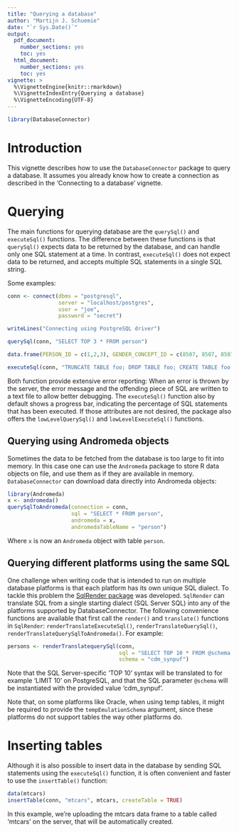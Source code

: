 ```yaml
---
title: "Querying a database"
author: "Martijn J. Schuemie"
date: "`r Sys.Date()`"
output:
  pdf_document:
    number_sections: yes
    toc: yes
  html_document:
    number_sections: yes
    toc: yes
vignette: >
  %\VignetteEngine{knitr::rmarkdown}
  %\VignetteIndexEntry{Querying a database}
  %\VignetteEncoding{UTF-8}    
---
```


```r
library(DatabaseConnector)
```

# Introduction

This vignette describes how to use the `DatabaseConnector` package to query a database. It assumes you  already know how to create a connection as described in the 'Connecting to a database' vignette.


# Querying

The main functions for querying database are the `querySql()` and `executeSql()` functions. The difference between these functions is that `querySql()` expects data to be returned by the database, and can handle only one SQL statement at a time. In contrast, `executeSql()` does not expect data to be returned, and accepts multiple SQL statements in a single SQL string. 

Some examples:

```r
conn <- connect(dbms = "postgresql",
                server = "localhost/postgres",
                user = "joe",
                password = "secret")
```
```r
writeLines("Connecting using PostgreSQL driver")
```

```r
querySql(conn, "SELECT TOP 3 * FROM person")
```
```r
data.frame(PERSON_ID = c(1,2,3), GENDER_CONCEPT_ID = c(8507, 8507, 8507), YEAR_OF_BIRTH = c(1975, 1976, 1977))
```

```r
executeSql(conn, "TRUNCATE TABLE foo; DROP TABLE foo; CREATE TABLE foo (bar INT);")
```

Both function provide extensive error reporting: When an error is thrown by the server, the error message and the offending piece of SQL are written to a text file to allow better debugging. The `executeSql()` function also by default shows a progress bar, indicating the percentage of SQL statements that has been executed. If those attributes are not desired, the package also offers the `lowLevelQuerySql()` and `lowLevelExecuteSql()` functions.


## Querying using Andromeda objects

Sometimes the data to be fetched from the database is too large to fit into memory. In this case one can use the `Andromeda` package to store R data objects on file, and use them as if they are available in memory. `DatabaseConnector` can download data directly into Andromeda objects:

```r
library(Andromeda)
x <- andromeda()
querySqlToAndromeda(connection = conn, 
                    sql = "SELECT * FROM person", 
                    andromeda = x, 
                    andromedaTableName = "person")
```

Where `x` is now an `Andromeda` object with table `person`. 

## Querying different platforms using the same SQL

One challenge when writing code that is intended to run on multiple database platforms is that each platform has its own unique SQL dialect. To tackle this problem the [SqlRender package](https://ohdsi.github.io/SqlRender/) was developed. `SqlRender` can translate SQL from a single starting dialect (SQL Server SQL) into any of the platforms supported by DatabaseConnector. The following convenience functions are available that first call the `render()` and `translate()` functions in `SqlRender`: `renderTranslateExecuteSql()`, `renderTranslateQuerySql()`, `renderTranslateQuerySqlToAndromeda()`. For example:

```r
persons <- renderTranslatequerySql(conn, 
                                   sql = "SELECT TOP 10 * FROM @schema.person",
                                   schema = "cdm_synpuf")
```
Note that the SQL Server-specific 'TOP 10' syntax will be translated to for example 'LIMIT 10' on PostgreSQL, and that the SQL parameter `@schema` will be instantiated with the provided value 'cdm_synpuf'.

Note that, on some platforms like Oracle, when using temp tables, it might be required to provide the `tempEmulationSchema` argument, since these platforms do not support tables the way other platforms do. 

# Inserting tables

Although it is also possible to insert data in the database by sending SQL statements using the `executeSql()` function, it is often convenient and faster to use the `insertTable()` function:

```r
data(mtcars)
insertTable(conn, "mtcars", mtcars, createTable = TRUE)
```

In this example, we're uploading the mtcars data frame to a table called 'mtcars' on the server, that will be automatically created.

